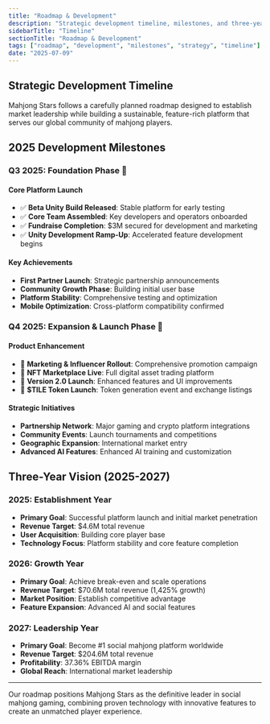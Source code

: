 ```yaml
---
title: "Roadmap & Development"
description: "Strategic development timeline, milestones, and three-year vision for becoming the #1 social mahjong platform"
sidebarTitle: "Timeline"
sectionTitle: "Roadmap & Development"
tags: ["roadmap", "development", "milestones", "strategy", "timeline"]
date: "2025-07-09"
---
```


## Strategic Development Timeline

Mahjong Stars follows a carefully planned roadmap designed to establish market leadership while building a sustainable, feature-rich platform that serves our global community of mahjong players.

## 2025 Development Milestones

### Q3 2025: Foundation Phase 🚀

#### Core Platform Launch
- ✅ **Beta Unity Build Released**: Stable platform for early testing
- ✅ **Core Team Assembled**: Key developers and operators onboarded
- ✅ **Fundraise Completion**: $3M secured for development and marketing
- ✅ **Unity Development Ramp-Up**: Accelerated feature development begins

#### Key Achievements
- **First Partner Launch**: Strategic partnership announcements
- **Community Growth Phase**: Building initial user base
- **Platform Stability**: Comprehensive testing and optimization
- **Mobile Optimization**: Cross-platform compatibility confirmed

### Q4 2025: Expansion & Launch Phase 🌟

#### Product Enhancement
- 🎯 **Marketing & Influencer Rollout**: Comprehensive promotion campaign
- 🎯 **NFT Marketplace Live**: Full digital asset trading platform
- 🎯 **Version 2.0 Launch**: Enhanced features and UI improvements
- 🎯 **$TILE Token Launch**: Token generation event and exchange listings

#### Strategic Initiatives
- **Partnership Network**: Major gaming and crypto platform integrations
- **Community Events**: Launch tournaments and competitions
- **Geographic Expansion**: International market entry
- **Advanced AI Features**: Enhanced AI training and customization


## Three-Year Vision (2025-2027)

### 2025: Establishment Year
- **Primary Goal**: Successful platform launch and initial market penetration
- **Revenue Target**: $4.6M total revenue
- **User Acquisition**: Building core player base
- **Technology Focus**: Platform stability and core feature completion

### 2026: Growth Year
- **Primary Goal**: Achieve break-even and scale operations
- **Revenue Target**: $70.6M total revenue (1,425% growth)
- **Market Position**: Establish competitive advantage
- **Feature Expansion**: Advanced AI and social features

### 2027: Leadership Year
- **Primary Goal**: Become #1 social mahjong platform worldwide
- **Revenue Target**: $204.6M total revenue
- **Profitability**: 37.36% EBITDA margin
- **Global Reach**: International market leadership

---

Our roadmap positions Mahjong Stars as the definitive leader in social mahjong gaming, combining proven technology with innovative features to create an unmatched player experience. 
